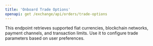 ```yaml
---
title: 'Onboard Trade Options'
openapi: get /exchange/api/orders/trade-options
---
```


This endpoint retrieves supported fiat currencies, blockchain networks, payment channels, and transaction limits. Use it to configure trade parameters based on user preferences.